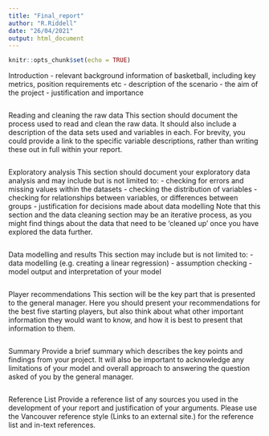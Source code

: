 ```yaml
---
title: "Final_report"
author: "R.Riddell"
date: "26/04/2021"
output: html_document
---
```


```r
knitr::opts_chunk$set(echo = TRUE)
```
Introduction
- relevant background information of basketball, including key metrics, position requirements etc
- description of the scenario
- the aim of the project
- justification and importance
```r

```
Reading and cleaning the raw data
This section should document the process used to read and clean the raw data. It should also include a description of the data sets used and variables in each. For brevity, you could provide a link to the specific variable descriptions, rather than writing these out in full within your report. 
```r

```
Exploratory analysis
This section should document your exploratory data analysis and may include but is not limited to:
- checking for errors and missing values within the datasets
- checking the distribution of variables
- checking for relationships between variables, or differences between groups
- justification for decisions made about data modelling
Note that this section and the data cleaning section may be an iterative process, as you might find things about the data that need to be 'cleaned up' once you have explored the data further. 
```r

```
Data modelling and results
This section may include but is not limited to:
- data modelling (e.g. creating a linear regression)
- assumption checking
- model output and interpretation of your model
```r

```
Player recommendations
This section will be the key part that is presented to the general manager. Here you should present your recommendations for the best five starting players, but also think about what other important information they would want to know, and how it is best to present that information to them. 
```r

```
Summary 
Provide a brief summary which describes the key points and findings from your project. It will also be important to acknowledge any limitations of your model and overall approach to answering the question asked of you by the general manager.
```r

```
Reference List
Provide a reference list of any sources you used in the development of your report and justification of your arguments. Please use the Vancouver reference style (Links to an external site.) for the reference list and in-text references. 
```r

```

 
